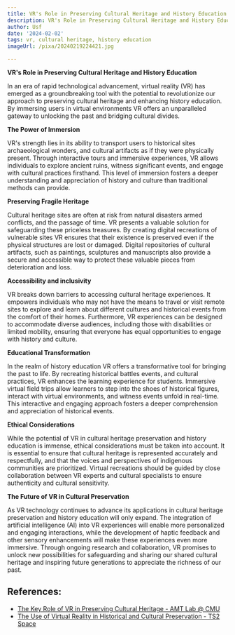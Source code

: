 ```yaml
---
title: VR's Role in Preserving Cultural Heritage and History Education
description: VR's Role in Preserving Cultural Heritage and History Education
author: Usf
date: '2024-02-02'
tags: vr, cultural heritage, history education
imageUrl: /pixa/20240219224421.jpg

---
```

**VR's Role in Preserving Cultural  Heritage and History Education**

In an era of rapid technological  advancement,  virtual reality (VR) has emerged as a groundbreaking tool with the potential to revolutionize our approach to preserving  cultural heritage and enhancing history education. By immersing users in virtual environments  VR offers an unparalleled gateway to unlocking the past  and bridging cultural divides.

**The Power of Immersion**

VR's strength lies in its  ability  to transport users to historical sites archaeological wonders,  and cultural artifacts as if they were physically present. Through interactive  tours and immersive experiences, VR allows individuals to explore ancient ruins, witness significant events, and engage with cultural practices firsthand. This level of immersion fosters a deeper understanding and  appreciation of history and culture than traditional methods can provide.

**Preserving Fragile Heritage**

Cultural  heritage sites are often at risk from natural  disasters armed conflicts, and the passage of time. VR presents a valuable solution for safeguarding these priceless treasures. By creating digital recreations of vulnerable sites VR ensures that their  existence is preserved even if the physical structures are lost or damaged. Digital repositories of cultural artifacts,  such as paintings, sculptures and manuscripts also provide a secure and  accessible way to protect these valuable pieces from deterioration and loss.

**Accessibility and inclusivity**

VR breaks down barriers to accessing cultural heritage experiences. It empowers individuals who may not have  the means to travel or visit remote sites to explore and learn about different cultures and  historical events from the comfort of their homes. Furthermore, VR experiences can be designed to accommodate  diverse audiences, including those with disabilities or limited mobility,  ensuring that everyone has  equal opportunities to engage with history and culture.

**Educational  Transformation**

In the realm of history education VR offers  a transformative  tool for bringing the  past to life. By recreating  historical  battles events,  and cultural practices, VR enhances the learning experience for students. Immersive virtual field trips allow learners to step into the  shoes of historical figures,  interact with virtual environments, and  witness events unfold in real-time. This interactive and engaging approach fosters a deeper comprehension and appreciation of historical events.

**Ethical Considerations**

While the potential of VR in cultural heritage preservation  and history education is  immense, ethical considerations must  be taken into account. It is essential to ensure that cultural heritage is represented accurately and respectfully, and that the voices and perspectives of indigenous communities are prioritized. Virtual recreations should be guided by close collaboration between VR experts and cultural specialists to ensure authenticity and cultural sensitivity.

**The Future of VR in  Cultural Preservation**

As VR technology  continues to advance  its  applications in cultural heritage preservation  and history  education will only expand. The  integration of artificial intelligence (AI) into VR experiences will enable more personalized and engaging interactions, while the development of haptic feedback and  other  sensory enhancements will make these experiences even more immersive. Through ongoing research and collaboration, VR promises to unlock new possibilities for safeguarding  and  sharing our  shared cultural heritage and  inspiring future  generations  to appreciate the richness of our past.

## References:
- [The Key Role of VR in Preserving Cultural Heritage - AMT Lab @ CMU](https://amt-lab.org/blog/2022/4/motivating-usages-of-virtual-reality-in-cultural-heritage)
- [The Use of Virtual Reality in Historical and Cultural Preservation - TS2 Space](https://ts2.space/en/the-use-of-virtual-reality-in-historical-and-cultural-preservation/)

